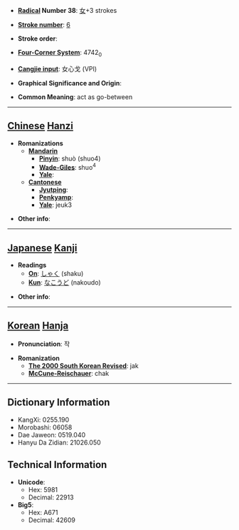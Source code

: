 * '''[[Wiktionary:Chinese radical index| Radical]] Number 38''': [[Wiktionary:Chinese radical index 女|女]]+3 strokes

* '''[[Wiktionary:Chinese total strokes index|Stroke number]]''': [[Wiktionary:Chinese total strokes index 6|6]]

* '''Stroke order''': 

* '''[[Wiktionary:Chinese four corner index|Four-Corner System]]''': 4742<sub>0</sub>

* '''[[Wiktionary:Chinese Cangjie index|Cangjie input]]''': 女心戈 (VPI)

* '''Graphical Significance and Origin''': 

* '''Common Meaning''': act as go-between

----

== [[Chinese]] [[Hanzi]] ==

* '''Romanizations'''
** '''[[Mandarin]]'''
*** '''[[Pinyin]]''': shuò (shuo4)
*** '''[[Wade-Giles]]''': shuo<sup>4</sup>
*** '''[[Yale]]''': 
** '''[[Cantonese]]'''
*** '''[[Jyutping]]''':
*** '''[[Penkyamp]]''': 
*** '''[[Yale]]''': jeuk3

* '''Other info''': 

----

== [[Japanese]] [[Kanji]] ==

* '''Readings'''
** '''[[On]]''': [[しゃく]] (shaku)
** '''[[Kun]]''': [[なこうど]] (nakoudo)

* '''Other info''':  

----

== [[Korean]] [[Hanja]] ==

* '''Pronunciation''': 작

* '''Romanization'''
** '''[[The 2000 South Korean Revised Romanization|The 2000 South Korean Revised]]''': jak
** '''[[McCune-Reischauer]]''': chak

----

== Dictionary Information ==

* KangXi: 0255.190
* Morobashi: 06058
* Dae Jaweon: 0519.040
* Hanyu Da Zidian: 21026.050

== Technical Information ==

* '''Unicode''':
** Hex: 5981
** Decimal: 22913
* '''Big5''':
** Hex: A671
** Decimal: 42609